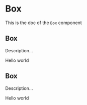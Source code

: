 <!--- Button.stories.mdx --->


<Meta title="Design System/Atoms/Box" component={Box} />

# Box

This is the doc of the `Box` component

## Box

Description...

<Canvas>
  <Story name="base">
    <Box padding={4} background="primary700" color="neutral0" shadow="filterShadow">
      Hello world
    </Box>
  </Story>
</Canvas>

## Box

Description...

<Canvas>
  <Story name="responsive spaces">
    <Box padding={[11, 6, 1]} background="primary700" color="neutral0" shadow="filterShadow" hiddenXS>
      Hello world
    </Box>
  </Story>
</Canvas>
